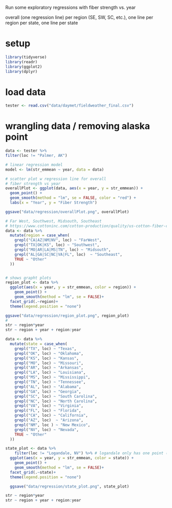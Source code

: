 Run some exploratory regressions with fiber strength vs. year

overall (one regression line)
per region (SE, SW, SC, etc.), one line per region
per state, one line per state

# setup 

```r
library(tidyverse)
library(readr)
library(ggplot2)
library(dplyr)
```

# load data
```r
tester <- read.csv("data/daymet/fieldweather_final.csv")
```

# wrangling data / removing alaska point 
```r
data <- tester %>%
filter(loc != "Palmer, AK")
```

```r
# linear regression model
model <- lm(str_emmean ~ year, data = data)

# scatter plot w regression line for overall 
# fiber strength vs year 
overallPlot <- ggplot(data, aes(x = year, y = str_emmean)) +
  geom_point() +
  geom_smooth(method = "lm", se = FALSE, color = "red") +
  labs(x = "Year", y = "Fiber Strength")

ggsave("data/regression/overallPlot.png", overallPlot)
```

```r
# Far West, Southwest, Midsouth, Southeast
# https://www.cottoninc.com/cotton-production/quality/us-cotton-fiber-chart/
data <- data %>%
  mutate(region = case_when(
    grepl("CA|AZ|NM|NV", loc) ~ "FarWest",
    grepl("TX|OK|KS", loc) ~ "Southwest",
    grepl("MO|AR|LA|MS|TN", loc) ~ "Midsouth",
    grepl("AL|GA|SC|NC|VA|FL", loc)  ~ "Southeast",
    TRUE ~ "Other"
  ))


# shows grapht plots
region_plot <- data %>%
  ggplot(aes(x = year, y = str_emmean, color = region)) +
    geom_point() +
    geom_smooth(method = "lm", se = FALSE)+
  facet_grid(.~region)+
  theme(legend.position = "none")

ggsave("data/regression/region_plot.png", region_plot)
# 
str ~ region*year
str ~ region + year + region:year


```


```r
data <- data %>%
  mutate(state = case_when(
    grepl("TX", loc) ~ "Texas",
    grepl("OK", loc) ~ "Oklahoma",
    grepl("KS", loc) ~ "Kansas",
    grepl("MO", loc) ~ "Missouri",
    grepl("AR", loc) ~ "Arkansas",
    grepl("LA", loc) ~ "Louisiana",
    grepl("MS", loc) ~ "Mississippi",
    grepl("TN", loc) ~ "Tennessee",
    grepl("AL", loc) ~ "Alabama",
    grepl("GA", loc) ~ "Georgia",
    grepl("SC", loc) ~ "South Carolina",
    grepl("NC", loc) ~ "North Carolina",
    grepl("VA", loc) ~ "Virginia",
    grepl("FL", loc) ~ "Florida",
    grepl("CA", loc) ~ "California",
    grepl("AZ", loc)  ~ "Arizona",
    grepl("NM", loc ) ~ "New Mexico",
    grepl("NV", loc) ~ "Nevada",
    TRUE ~ "Other"
  ))

state_plot <- data %>%
    filter(loc != "Logandale, NV") %>% # logandale only has one point (not useful in this information)
  ggplot(aes(x = year, y = str_emmean, color = state)) +
    geom_point() +
    geom_smooth(method = "lm", se = FALSE)+
  facet_grid(.~state)+
  theme(legend.position = "none")

  ggsave("data/regression/state_plot.png", state_plot)

str ~ region*year
str ~ region + year + region:year

```


